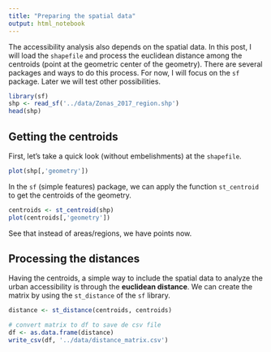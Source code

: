 ```yaml
---
title: "Preparing the spatial data"
output: html_notebook
---
```


The accessibility analysis also depends on the spatial data. In this post, I will load the `shapefile` and process the euclidean distance among the centroids (point at the geometric center of the geometry). There are several packages and ways to do this process. For now, I will focus on the `sf` package. Later we will test other possibilities.

```r
library(sf)
shp <- read_sf('../data/Zonas_2017_region.shp')
head(shp)
```
## Getting the centroids

First, let's take a quick look (without embelishments) at the `shapefile`.

```r
plot(shp[,'geometry'])
```
In the `sf` (simple features) package, we can apply the function `st_centroid` to get the centroids of the geometry.

```r
centroids <- st_centroid(shp)
plot(centroids[,'geometry'])
```
See that instead of areas/regions, we have points now.

## Processing the distances

Having the centroids, a simple way to include the spatial data to analyze the urban accessibility is through the **euclidean distance**. We can create the matrix by using the `st_distance` of the `sf` library.

```r
distance <- st_distance(centroids, centroids)
```
```r
# convert matrix to df to save de csv file
df <- as.data.frame(distance)
write_csv(df, '../data/distance_matrix.csv')
```



